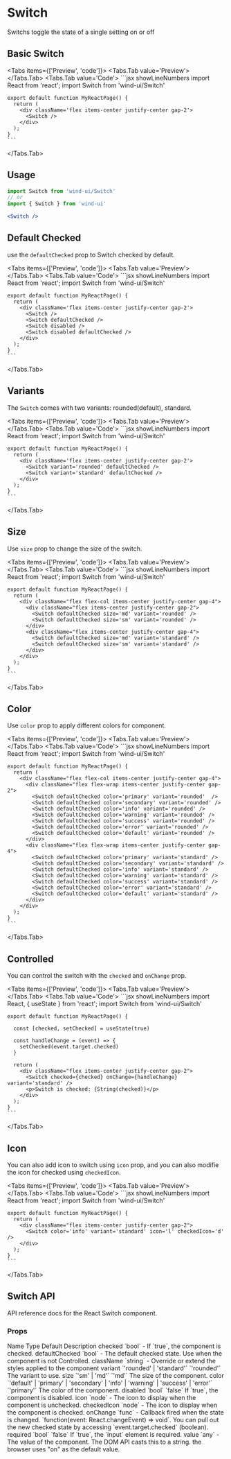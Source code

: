 
# Switch

Switchs toggle the state of a single setting on or off

## Basic Switch
<Tabs items={['Preview', 'code']}>
  <Tabs.Tab value='Preview'>
    <BasicSwitch />
  </Tabs.Tab>
  <Tabs.Tab value='Code'>
    ```jsx showLineNumbers
    import React from 'react';
    import Switch from 'wind-ui/Switch'

    export default function MyReactPage() {
      return (
        <div className='flex items-center justify-center gap-2'>
          <Switch />
        </div>
      );
    }
    ```
  </Tabs.Tab>
</Tabs>

## Usage
```jsx
import Switch from 'wind-ui/Switch'
// or
import { Switch } from 'wind-ui'
```
```jsx
<Switch />
```

## Default Checked
use the `defaultChecked` prop to Switch checked by default.

<Tabs items={['Preview', 'code']}>
  <Tabs.Tab value='Preview'>
    <DefaultCheckedSwitch />
  </Tabs.Tab>
  <Tabs.Tab value='Code'>
    ```jsx showLineNumbers
    import React from 'react';
    import Switch from 'wind-ui/Switch'

    export default function MyReactPage() {
      return (
        <div className='flex items-center justify-center gap-2'>
          <Switch />
          <Switch defaultChecked />
          <Switch disabled />
          <Switch disabled defaultChecked />
        </div>
      );
    }
    ```
  </Tabs.Tab>
</Tabs>

## Variants
The `Switch` comes with two variants: rounded(default), standard.

<Tabs items={['Preview', 'code']}>
  <Tabs.Tab value='Preview'>
    <SwitchVariant />
  </Tabs.Tab>
  <Tabs.Tab value='Code'>
    ```jsx showLineNumbers
    import React from 'react';
    import Switch from 'wind-ui/Switch'

    export default function MyReactPage() {
      return (
        <div className='flex items-center justify-center gap-2'>
          <Switch variant='rounded' defaultChecked />
          <Switch variant='standard' defaultChecked />
        </div>
      );
    }
    ```
  </Tabs.Tab>
</Tabs>

## Size
Use `size` prop to change the size of the switch.

<Tabs items={['Preview', 'code']}>
  <Tabs.Tab value='Preview'>
    <SwitchSize />
  </Tabs.Tab>
  <Tabs.Tab value='Code'>
    ```jsx showLineNumbers
    import React from 'react';
    import Switch from 'wind-ui/Switch'

    export default function MyReactPage() {
      return (
        <div className="flex flex-col items-center justify-center gap-4">
          <div className="flex items-center justify-center gap-2">
            <Switch defaultChecked size='md' variant='rounded' />
            <Switch defaultChecked size='sm' variant='rounded' />
          </div>
          <div className="flex items-center justify-center gap-4">
            <Switch defaultChecked size='md' variant='standard' />
            <Switch defaultChecked size='sm' variant='standard' />
          </div>
        </div>
      );
    }
    ```
  </Tabs.Tab>
</Tabs>

## Color
Use `color` prop to apply different colors for component.

<Tabs items={['Preview', 'code']}>
  <Tabs.Tab value='Preview'>
    <SwitchColor />
  </Tabs.Tab>
  <Tabs.Tab value='Code'>
    ```jsx showLineNumbers
    import React from 'react';
    import Switch from 'wind-ui/Switch'

    export default function MyReactPage() {
      return (
        <div className="flex flex-col items-center justify-center gap-4">
          <div className="flex flex-wrap items-center justify-center gap-2">
            <Switch defaultChecked color='primary' variant='rounded'  />
            <Switch defaultChecked color='secondary' variant='rounded' />
            <Switch defaultChecked color='info' variant='rounded' />
            <Switch defaultChecked color='warning' variant='rounded' />
            <Switch defaultChecked color='success' variant='rounded' />
            <Switch defaultChecked color='error' variant='rounded' />
            <Switch defaultChecked color='default' variant='rounded' />
          </div>
          <div className="flex flex-wrap items-center justify-center gap-4">
            <Switch defaultChecked color='primary' variant='standard' />
            <Switch defaultChecked color='secondary' variant='standard' />
            <Switch defaultChecked color='info' variant='standard' />
            <Switch defaultChecked color='warning' variant='standard' />
            <Switch defaultChecked color='success' variant='standard' />
            <Switch defaultChecked color='error' variant='standard' />
            <Switch defaultChecked color='default' variant='standard' />
          </div>
        </div>
      );
    }
    ```
  </Tabs.Tab>
</Tabs>

## Controlled
You can control the switch with the `checked` and `onChange` prop.

<Tabs items={['Preview', 'code']}>
  <Tabs.Tab value='Preview'>
    <ControlledSwitch />
  </Tabs.Tab>
  <Tabs.Tab value='Code'>
    ```jsx showLineNumbers
    import React, { useState } from 'react';
    import Switch from 'wind-ui/Switch'

    export default function MyReactPage() {

      const [checked, setChecked] = useState(true)

      const handleChange = (event) => {
        setChecked(event.target.checked)
      }

      return (
        <div className="flex items-center justify-center gap-2">
          <Switch checked={checked} onChange={handleChange} variant='standard' />
          <p>Switch is checked: {String(checked)}</p>
        </div>
      );
    }
    ```
  </Tabs.Tab>
</Tabs>

## Icon
You can also add icon to switch using `icon` prop, and you can also modifie the icon for checked using `checkedIcon`.

<Tabs items={['Preview', 'code']}>
  <Tabs.Tab value='Preview'>
    <IconSwitch />
  </Tabs.Tab>
  <Tabs.Tab value='Code'>
    ```jsx showLineNumbers
    import React from 'react';
    import Switch from 'wind-ui/Switch'

    export default function MyReactPage() {
      return (
        <div className="flex items-center justify-center gap-2">
          <Switch color='info' variant='standard' icon='l' checkedIcon='d' />
        </div>
      );
    }
    ```
  </Tabs.Tab>
</Tabs>

## Switch API
API reference docs for the React Switch component.

### Props
<Table>
  <thead>
    <Table.Tr>
      <Table.Th>Name</Table.Th>
      <Table.Th>Type</Table.Th>
      <Table.Th>Default</Table.Th>
      <Table.Th>Description</Table.Th>
    </Table.Tr>
  </thead>
  <tbody>
    <Table.Tr>
      <Table.Td>checked</Table.Td>
      <Table.Td>`bool`</Table.Td>
      <Table.Td>-</Table.Td>
      <Table.Td>If `true`, the component is checked.</Table.Td>
    </Table.Tr>
    <Table.Tr>
      <Table.Td>defaultChecked</Table.Td>
      <Table.Td>`bool`</Table.Td>
      <Table.Td>-</Table.Td>
      <Table.Td>The default checked state. Use when the component is not Controlled.</Table.Td>
    </Table.Tr>
    <Table.Tr>
      <Table.Td>className</Table.Td>
      <Table.Td>`string`</Table.Td>
      <Table.Td>-</Table.Td>
      <Table.Td>Override or extend the styles applied to the component</Table.Td>
    </Table.Tr>
    <Table.Tr>
      <Table.Td>variant</Table.Td>
      <Table.Td>`'rounded' | 'standard'`</Table.Td>
      <Table.Td>`'rounded'`</Table.Td>
      <Table.Td>The variant to use.</Table.Td>
    </Table.Tr>
    <Table.Tr>
      <Table.Td>size</Table.Td>
      <Table.Td>`'sm' | 'md'`</Table.Td>
      <Table.Td>`'md'`</Table.Td>
      <Table.Td>The size of the component.</Table.Td>
    </Table.Tr>
    <Table.Tr>
      <Table.Td>color</Table.Td>
      <Table.Td>`'default' | 'primary' | 'secondary' | 'info' | 'warning' | 'success' | 'error'`</Table.Td>
      <Table.Td>`'primary'`</Table.Td>
      <Table.Td>The color of the component.</Table.Td>
    </Table.Tr>
    <Table.Tr>
      <Table.Td>disabled</Table.Td>
      <Table.Td>`bool`</Table.Td>
      <Table.Td>`false`</Table.Td>
      <Table.Td>If `true`, the component is disabled.</Table.Td>
    </Table.Tr>
    <Table.Tr>
      <Table.Td>icon</Table.Td>
      <Table.Td>`node`</Table.Td>
      <Table.Td>-</Table.Td>
      <Table.Td>The icon to display when the component is unchecked.</Table.Td>
    </Table.Tr>
    <Table.Tr>
      <Table.Td>checkedIcon</Table.Td>
      <Table.Td>`node`</Table.Td>
      <Table.Td>-</Table.Td>
      <Table.Td>The icon to display when the component is checked.</Table.Td>
    </Table.Tr>
    <Table.Tr>
      <Table.Td>onChange</Table.Td>
      <Table.Td>`func`</Table.Td>
      <Table.Td>-</Table.Td>
      <Table.Td>Callback fired when the state is changed. `function(event: React.changeEvent) => void`. You can pull out the new checked state by accessing `event.target.checked` (boolean).</Table.Td>
    </Table.Tr>
    <Table.Tr>
      <Table.Td>required</Table.Td>
      <Table.Td>`bool`</Table.Td>
      <Table.Td>`false`</Table.Td>
      <Table.Td>If `true`, the `input` element is required.</Table.Td>
    </Table.Tr>
    <Table.Tr>
      <Table.Td>value</Table.Td>
      <Table.Td>`any`</Table.Td>
      <Table.Td>-</Table.Td>
      <Table.Td>The value of the component. The DOM API casts this to a string. the browser uses "on" as the default value.</Table.Td>
    </Table.Tr>
  </tbody>
</Table>
